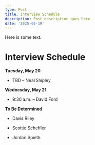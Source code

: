 ```yaml
---
type: Post
title: Interview Schedule
description: Post description goes here
date: '2025-05-19'
---
```

Here is some text.

# **Interview Schedule**

**Tuesday, May 20**

*   TBD – Neal Shipley

**Wednesday, May 21**

*   9:30 a.m. – David Ford

**To Be Determined**

*   Davis Riley

*   Scottie Scheffler

*   Jordan Spieth

